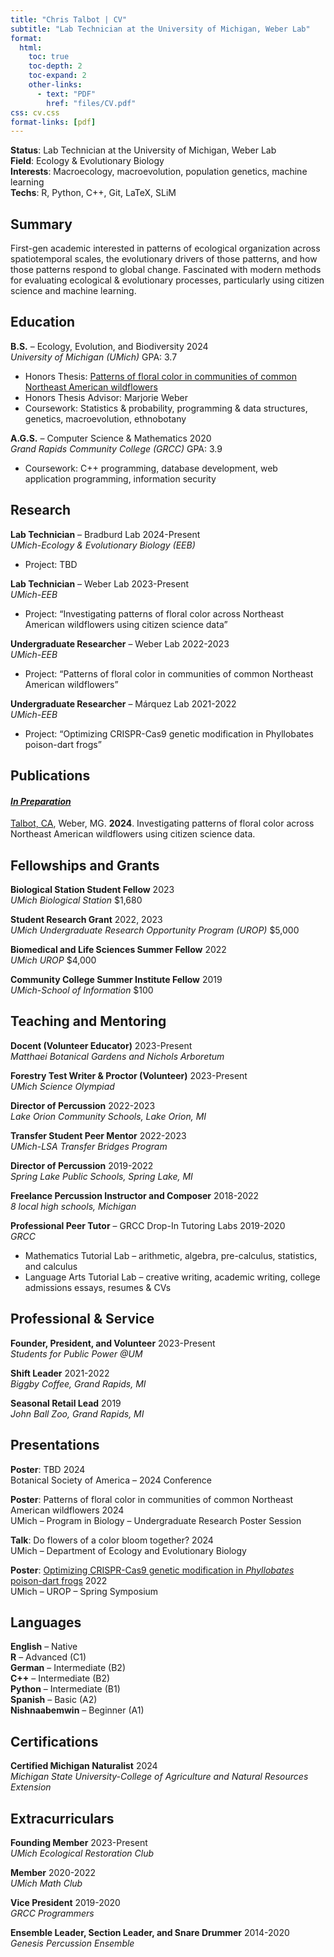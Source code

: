 ```yaml
---
title: "Chris Talbot | CV"
subtitle: "Lab Technician at the University of Michigan, Weber Lab"
format:
  html:
    toc: true
    toc-depth: 2
    toc-expand: 2
    other-links:
      - text: "PDF"
        href: "files/CV.pdf"
css: cv.css
format-links: [pdf]
---
```


**Status**: Lab Technician at the University of Michigan, Weber Lab <br>
**Field**: Ecology & Evolutionary Biology <br>
**Interests**: Macroecology, macroevolution, population genetics, machine learning <br>
**Techs**: R, Python, C++, Git, LaTeX, SLiM

## Summary

First-gen academic interested in patterns of ecological organization across spatiotemporal scales, the evolutionary drivers of those patterns, and how those patterns respond to global change. Fascinated with modern methods for evaluating ecological & evolutionary processes, particularly using citizen science and machine learning.

## Education

**B.S.** -- Ecology, Evolution, and Biodiversity [2024]{.cvdate} <br> *University of Michigan (UMich)* [GPA: 3.7]{.cvgpa}

-   Honors Thesis: [Patterns of floral color in communities of common Northeast American wildflowers](files/honors_thesis.pdf)
-   Honors Thesis Advisor: Marjorie Weber
-   Coursework: Statistics & probability, programming & data structures, genetics, macroevolution, ethnobotany

**A.G.S.** -- Computer Science & Mathematics [2020]{.cvdate} <br> *Grand Rapids Community College (GRCC)* [GPA: 3.9]{.cvgpa}

-   Coursework: C++ programming, database development, web application programming, information security

## Research

**Lab Technician** -- Bradburd Lab [2024-Present]{.cvdate} <br> *UMich-Ecology & Evolutionary Biology (EEB)* <br>

-   Project: TBD

**Lab Technician** -- Weber Lab [2023-Present]{.cvdate} <br> *UMich-EEB* <br>

-   Project: "Investigating patterns of floral color across Northeast American wildflowers using citizen science data"

**Undergraduate Researcher** -- Weber Lab [2022-2023]{.cvdate} <br> *UMich-EEB* <br>

-   Project: "Patterns of floral color in communities of common Northeast American wildflowers"

**Undergraduate Researcher** -- Márquez Lab [2021-2022]{.cvdate} <br> *UMich-EEB* <br>

-   Project: "Optimizing CRISPR-Cas9 genetic modification in Phyllobates poison-dart frogs"

## Publications

#### [*In Preparation*]{.underline}

[Talbot, CA]{.underline}, Weber, MG. **2024**. Investigating patterns of floral color across Northeast American wildflowers using citizen science data. 

## Fellowships and Grants

**Biological Station Student Fellow** [2023]{.cvdate} <br> 
*UMich Biological Station* [$1,680]{.cvgpa} <br>

**Student Research Grant** [2022, 2023]{.cvdate} <br> 
*UMich Undergraduate Research Opportunity Program (UROP)* [$5,000]{.cvgpa} <br>

**Biomedical and Life Sciences Summer Fellow** [2022]{.cvdate} <br> 
*UMich UROP* [$4,000]{.cvgpa} <br>

**Community College Summer Institute Fellow** [2019]{.cvdate} <br> 
*UMich-School of Information* [$100]{.cvgpa} <br>

## Teaching and Mentoring

**Docent (Volunteer Educator)** [2023-Present]{.cvdate} <br> 
*Matthaei Botanical Gardens and Nichols Arboretum* <br>

**Forestry Test Writer & Proctor (Volunteer)** [2023-Present]{.cvdate} <br> 
*UMich Science Olympiad* <br>

**Director of Percussion** [2022-2023]{.cvdate} <br> 
*Lake Orion Community Schools, Lake Orion, MI* <br>

**Transfer Student Peer Mentor** [2022-2023]{.cvdate} <br> 
*UMich-LSA Transfer Bridges Program* <br>

**Director of Percussion** [2019-2022]{.cvdate} <br> 
*Spring Lake Public Schools, Spring Lake, MI* <br>

**Freelance Percussion Instructor and Composer** [2018-2022]{.cvdate} <br> 
*8 local high schools, Michigan* <br>

**Professional Peer Tutor** -- GRCC Drop-In Tutoring Labs [2019-2020]{.cvdate} <br> 
*GRCC* <br>

- Mathematics Tutorial Lab -- arithmetic, algebra, pre-calculus, statistics, and calculus
- Language Arts Tutorial Lab -- creative writing, academic writing, college admissions essays, resumes & CVs

## Professional & Service

**Founder, President, and Volunteer** [2023-Present]{.cvdate} <br> 
*Students for Public Power @UM* <br>

**Shift Leader** [2021-2022]{.cvdate} <br> 
*Biggby Coffee, Grand Rapids, MI* <br>

**Seasonal Retail Lead** [2019]{.cvdate} <br> 
*John Ball Zoo, Grand Rapids, MI* <br>

## Presentations

**Poster**: TBD [2024]{.cvdate} <br> 
[Botanical Society of America -- 2024 Conference]{.small}

**Poster**: Patterns of floral color in communities of common Northeast American wildflowers [2024]{.cvdate} <br> 
[UMich -- Program in Biology -- Undergraduate Research Poster Session]{.small}

**Talk**: Do flowers of a color bloom together? [2024]{.cvdate} <br> 
[UMich -- Department of Ecology and Evolutionary Biology]{.small}

**Poster**: [Optimizing CRISPR-Cas9 genetic modification in *Phyllobates* poison-dart frogs](files/pres/poster_22apr22.pdf) [2022]{.cvdate} <br> [
UMich -- UROP -- Spring Symposium]{.small}

## Languages

**English** -- Native <br> 
**R** -- Advanced (C1) <br>
**German** -- Intermediate (B2) <br> 
**C++** -- Intermediate (B2) <br>
**Python** -- Intermediate (B1) <br>
**Spanish** -- Basic (A2) <br>
**Nishnaabemwin** -- Beginner (A1) <br>

## Certifications

**Certified Michigan Naturalist** [2024]{.cvdate} <br> *Michigan State University-College of Agriculture and Natural Resources Extension* <br>

## Extracurriculars

**Founding Member** [2023-Present]{.cvdate} <br> *UMich Ecological Restoration Club* <br>

**Member** [2020-2022]{.cvdate} <br> *UMich Math Club* <br>

**Vice President** [2019-2020]{.cvdate} <br> *GRCC Programmers* <br>

**Ensemble Leader, Section Leader, and Snare Drummer** [2014-2020]{.cvdate} <br> *Genesis Percussion Ensemble* <br>
